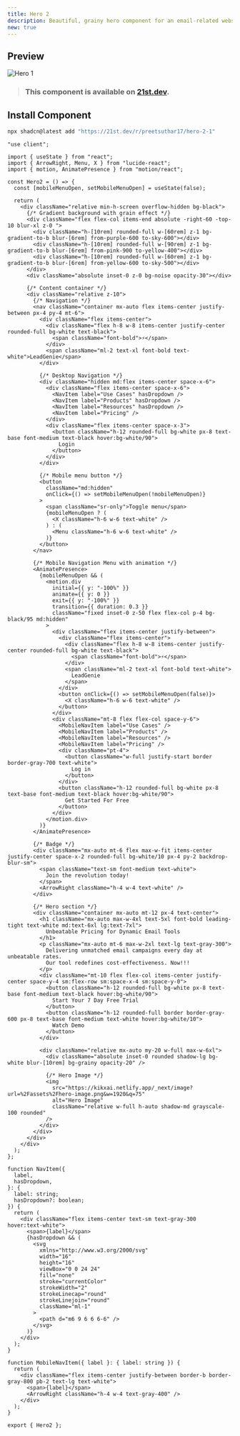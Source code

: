 ```yaml
---
title: Hero 2
description: Beautiful, grainy hero component for an email-related website
new: true
---
```



## Preview

![Hero 1](/demos/Hero-2.png)

> ### This component is available on [21st.dev](https://tinyurl.com/yjhs5bwy).

## Install Component

```bash tab="CLI" title="NPM"
npx shadcn@latest add "https://21st.dev/r/preetsuthar17/hero-2-1"
```

```tsx title="Hero1.tsx" tab="Manually"
"use client";

import { useState } from "react";
import { ArrowRight, Menu, X } from "lucide-react";
import { motion, AnimatePresence } from "motion/react";

const Hero2 = () => {
  const [mobileMenuOpen, setMobileMenuOpen] = useState(false);

  return (
    <div className="relative min-h-screen overflow-hidden bg-black">
      {/* Gradient background with grain effect */}
      <div className="flex flex-col items-end absolute -right-60 -top-10 blur-xl z-0 ">
        <div className="h-[10rem] rounded-full w-[60rem] z-1 bg-gradient-to-b blur-[6rem] from-purple-600 to-sky-600"></div>
        <div className="h-[10rem] rounded-full w-[90rem] z-1 bg-gradient-to-b blur-[6rem] from-pink-900 to-yellow-400"></div>
        <div className="h-[10rem] rounded-full w-[60rem] z-1 bg-gradient-to-b blur-[6rem] from-yellow-600 to-sky-500"></div>
      </div>
      <div className="absolute inset-0 z-0 bg-noise opacity-30"></div>

      {/* Content container */}
      <div className="relative z-10">
        {/* Navigation */}
        <nav className="container mx-auto flex items-center justify-between px-4 py-4 mt-6">
          <div className="flex items-center">
            <div className="flex h-8 w-8 items-center justify-center rounded-full bg-white text-black">
              <span className="font-bold">⚡</span>
            </div>
            <span className="ml-2 text-xl font-bold text-white">LeadGenie</span>
          </div>

          {/* Desktop Navigation */}
          <div className="hidden md:flex items-center space-x-6">
            <div className="flex items-center space-x-6">
              <NavItem label="Use Cases" hasDropdown />
              <NavItem label="Products" hasDropdown />
              <NavItem label="Resources" hasDropdown />
              <NavItem label="Pricing" />
            </div>
            <div className="flex items-center space-x-3">
              <button className="h-12 rounded-full bg-white px-8 text-base font-medium text-black hover:bg-white/90">
                Login
              </button>
            </div>
          </div>

          {/* Mobile menu button */}
          <button
            className="md:hidden"
            onClick={() => setMobileMenuOpen(!mobileMenuOpen)}
          >
            <span className="sr-only">Toggle menu</span>
            {mobileMenuOpen ? (
              <X className="h-6 w-6 text-white" />
            ) : (
              <Menu className="h-6 w-6 text-white" />
            )}
          </button>
        </nav>

        {/* Mobile Navigation Menu with animation */}
        <AnimatePresence>
          {mobileMenuOpen && (
            <motion.div
              initial={{ y: "-100%" }}
              animate={{ y: 0 }}
              exit={{ y: "-100%" }}
              transition={{ duration: 0.3 }}
              className="fixed inset-0 z-50 flex flex-col p-4 bg-black/95 md:hidden"
            >
              <div className="flex items-center justify-between">
                <div className="flex items-center">
                  <div className="flex h-8 w-8 items-center justify-center rounded-full bg-white text-black">
                    <span className="font-bold">⚡</span>
                  </div>
                  <span className="ml-2 text-xl font-bold text-white">
                    LeadGenie
                  </span>
                </div>
                <button onClick={() => setMobileMenuOpen(false)}>
                  <X className="h-6 w-6 text-white" />
                </button>
              </div>
              <div className="mt-8 flex flex-col space-y-6">
                <MobileNavItem label="Use Cases" />
                <MobileNavItem label="Products" />
                <MobileNavItem label="Resources" />
                <MobileNavItem label="Pricing" />
                <div className="pt-4">
                  <button className="w-full justify-start border border-gray-700 text-white">
                    Log in
                  </button>
                </div>
                <button className="h-12 rounded-full bg-white px-8 text-base font-medium text-black hover:bg-white/90">
                  Get Started For Free
                </button>
              </div>
            </motion.div>
          )}
        </AnimatePresence>

        {/* Badge */}
        <div className="mx-auto mt-6 flex max-w-fit items-center justify-center space-x-2 rounded-full bg-white/10 px-4 py-2 backdrop-blur-sm">
          <span className="text-sm font-medium text-white">
            Join the revolution today!
          </span>
          <ArrowRight className="h-4 w-4 text-white" />
        </div>

        {/* Hero section */}
        <div className="container mx-auto mt-12 px-4 text-center">
          <h1 className="mx-auto max-w-4xl text-5xl font-bold leading-tight text-white md:text-6xl lg:text-7xl">
            Unbeatable Pricing for Dynamic Email Tools
          </h1>
          <p className="mx-auto mt-6 max-w-2xl text-lg text-gray-300">
            Delivering unmatched email campaigns every day at unbeatable rates.
            Our tool redefines cost-effectiveness. Now!!!
          </p>
          <div className="mt-10 flex flex-col items-center justify-center space-y-4 sm:flex-row sm:space-x-4 sm:space-y-0">
            <button className="h-12 rounded-full bg-white px-8 text-base font-medium text-black hover:bg-white/90">
              Start Your 7 Day Free Trial
            </button>
            <button className="h-12 rounded-full border border-gray-600 px-8 text-base font-medium text-white hover:bg-white/10">
              Watch Demo
            </button>
          </div>

          <div className="relative mx-auto my-20 w-full max-w-6xl">
            <div className="absolute inset-0 rounded shadow-lg bg-white blur-[10rem] bg-grainy opacity-20" />

            {/* Hero Image */}
            <img
              src="https://kikxai.netlify.app/_next/image?url=%2Fassets%2Fhero-image.png&w=1920&q=75"
              alt="Hero Image"
              className="relative w-full h-auto shadow-md grayscale-100 rounded"
            />
          </div>
        </div>
      </div>
    </div>
  );
};

function NavItem({
  label,
  hasDropdown,
}: {
  label: string;
  hasDropdown?: boolean;
}) {
  return (
    <div className="flex items-center text-sm text-gray-300 hover:text-white">
      <span>{label}</span>
      {hasDropdown && (
        <svg
          xmlns="http://www.w3.org/2000/svg"
          width="16"
          height="16"
          viewBox="0 0 24 24"
          fill="none"
          stroke="currentColor"
          strokeWidth="2"
          strokeLinecap="round"
          strokeLinejoin="round"
          className="ml-1"
        >
          <path d="m6 9 6 6 6-6" />
        </svg>
      )}
    </div>
  );
}

function MobileNavItem({ label }: { label: string }) {
  return (
    <div className="flex items-center justify-between border-b border-gray-800 pb-2 text-lg text-white">
      <span>{label}</span>
      <ArrowRight className="h-4 w-4 text-gray-400" />
    </div>
  );
}

export { Hero2 };
```
